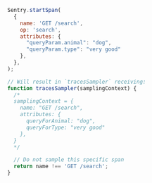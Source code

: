 ```javascript
Sentry.startSpan(
  {
    name: 'GET /search',
    op: 'search',
    attributes: {
      "queryParam.animal": "dog",
      "queryParam.type": "very good"
    },
  },
);

// Will result in `tracesSampler` receiving:
function tracesSampler(samplingContext) {
  /*
  samplingContext = {
    name: "GET /search",
    attributes: {
      queryForAnimal: "dog",
      queryForType: "very good"
    },
  }
  */

  // Do not sample this specific span
  return name !== 'GET /search';
}
```
